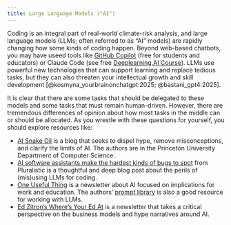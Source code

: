```yaml
---
title: Large Language Models ("AI")
---
```


Coding is an integral part of real-world climate-risk analysis, and large language models (LLMs; often referred to as "AI" models) are rapidly changing how some kinds of coding happen.
Beyond web-based chatbots, you may have useed tools like [GitHub Copilot](https://github.com/features/copilot){target=_blank} (free for students and educators) or Claude Code (see free [Deeplearning.AI Course](https://www.deeplearning.ai/short-courses/claude-code-a-highly-agentic-coding-assistant/)).
LLMs use powerful new technologies that can support learning and replace tedious tasks, but they can also threaten your intellectual growth and skill development [@kosmyna_yourbrainonchatgpt:2025; @bastani_gpt4:2025].

It is clear that there are some tasks that should be delegated to these models and some tasks that must remain human-driven.
However, there are tremendous differences of opinion about how most tasks in the middle can or should be allocated.
As you wrestle with these questions for yourself, you should explore resources like:

- [AI Snake Oil](https://www.aisnakeoil.com/){target=_blank}
  is a blog that seeks to dispel hype, remove misconceptions, and clarify the limits of AI.
  The authors are in the Princeton University Department of Computer Science.
- [AI software assistants make the hardest kinds of bugs to spot](https://pluralistic.net/2025/08/04/bad-vibe-coding/#maximally-codelike-bugs) from Pluralistic is a thoughtful and deep blog post about the perils of (mis)using LLMs for coding.
- [One Useful Thing](https://www.oneusefulthing.org/) is a newsletter about AI focused on implications for work and education. The authors' [prompt library](https://www.moreusefulthings.com/prompts) is also a good resource for working with LLMs.
- [Ed Zitron's Where's Your Ed At](https://www.wheresyoured.at/) is a newsletter that takes a critical perspective on the business models and hype narratives around AI.

